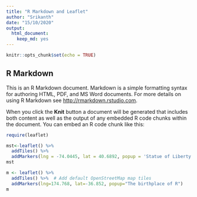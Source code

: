 ```yaml
---
title: "R Markdown and Leaflet"
author: "Srikanth"
date: "15/10/2020"
output: 
  html_document: 
    keep_md: yes
---
```


```r
knitr::opts_chunk$set(echo = TRUE)
```

## R Markdown

This is an R Markdown document. Markdown is a simple formatting syntax for authoring HTML, PDF, and MS Word documents. For more details on using R Markdown see <http://rmarkdown.rstudio.com>.

When you click the **Knit** button a document will be generated that includes both content as well as the output of any embedded R code chunks within the document. You can embed an R code chunk like this:

```r
require(leaflet)
```


```r
mst<-leaflet() %>% 
  addTiles() %>% 
  addMarkers(lng = -74.0445, lat = 40.6892, popup = 'Statue of Liberty!')
mst
```


```r
m <- leaflet() %>%
  addTiles() %>%  # Add default OpenStreetMap map tiles
  addMarkers(lng=174.768, lat=-36.852, popup="The birthplace of R")
m  
```



